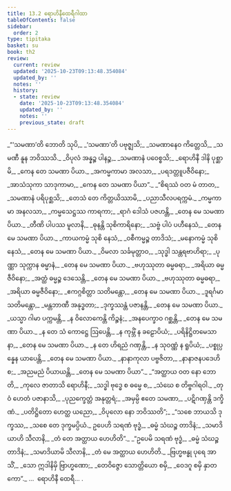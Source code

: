 ```yaml
---
title: 13.2 ရောဟိနီထေရီဂါထာ
tableOfContents: false
sidebar:
  order: 2
type: tipitaka
basket: su
book: th2
review:
  current: review
  updated: '2025-10-23T09:13:48.354084'
  updated_by: ''
  notes: ''
  history:
  - state: review
    date: '2025-10-23T09:13:48.354084'
    updated_by: ''
    notes: ''
    previous_state: draft
---
```



<ReviewStatus review={frontmatter.review} showDetails={true} />

<HypothesisAnnotation frontmatter={frontmatter} />

<DynamicBreadcrumb />

<Division number="271" book="th2" e="ch" v="19" p="410">

<Paragraph number="350" type="verses" book="th2">
_“‘သမဏာ’တိ ဘောတိ သုပိ,_  
_‘သမဏာ’တိ ပဗုဇ္ဈသိ;_  
_သမဏာနေဝ ကိတ္တေသိ,_  
_သမဏီ နူန ဘဝိဿသိ._  

</Paragraph>

</Division>
<Division number="272" book="th2" e="ch" v="19" p="411">

<Paragraph number="351" type="verses" book="th2">
_ဝိပုလံ အန္နဉ္စ ပါနဉ္စ,_  
_သမဏာနံ ပဝေစ္စသိ;_  
_ရောဟိနီ ဒါနိ ပုစ္ဆာမိ,_  
_ကေန တေ သမဏာ ပိယာ._  

</Paragraph>

</Division>
<Division number="273" book="th2" e="ch" v="19" p="411">

<Paragraph number="352" type="verses" book="th2">
_အကမ္မကာမာ အလသာ,_  
_ပရဒတ္တူပဇီဝိနော;_  
_အာသံသုကာ သာဒုကာမာ,_  
_ကေန တေ သမဏာ ပိယာ”._  

</Paragraph>

</Division>
<Division number="274" book="th2" e="ch" v="19" p="411">

<Paragraph number="353" type="verses" book="th2">
_“စိရဿံ ဝတ မံ တာတ,_  
_သမဏာနံ ပရိပုစ္ဆသိ;_  
_တေသံ တေ ကိတ္တယိဿာမိ,_  
_ပညာသီလပရက္ကမံ._  

</Paragraph>

</Division>
<Division number="275" book="th2" e="ch" v="19" p="411">

<Paragraph number="354" type="verses" book="th2">
_ကမ္မကာမာ အနလသာ,_  
_ကမ္မသေဋ္ဌဿ ကာရကာ;_  
_ရာဂံ ဒေါသံ ပဇဟန္တိ,_  
_တေန မေ သမဏာ ပိယာ._  

</Paragraph>

</Division>
<Division number="276" book="th2" e="ch" v="19" p="411">

<Paragraph number="355" type="verses" book="th2">
_တီဏိ ပါပဿ မူလာနိ,_  
_ဓုနန္တိ သုစိကာရိနော;_  
_သဗ္ဗံ ပါပံ ပဟီနေသံ,_  
_တေန မေ သမဏာ ပိယာ._  

</Paragraph>

</Division>
<Division number="277" book="th2" e="ch" v="19" p="411">

<Paragraph number="356" type="verses" book="th2">
_ကာယကမ္မံ သုစိ နေသံ,_  
_ဝစီကမ္မဉ္စ တာဒိသံ;_  
_မနောကမ္မံ သုစိ နေသံ,_  
_တေန မေ သမဏာ ပိယာ._  

</Paragraph>

</Division>
<Division number="278" book="th2" e="ch" v="19" p="411">

<Paragraph number="357" type="verses" book="th2">
_ဝိမလာ သင်္ခမုတ္တာဝ,_  
_သုဒ္ဓါ သန္တရဗာဟိရာ;_  
_ပုဏ္ဏာ သုက္ကာန ဓမ္မာနံ,_  
_တေန မေ သမဏာ ပိယာ._  

</Paragraph>

</Division>
<Division number="279" book="th2" e="ch" v="19" p="411">

<Paragraph number="358" type="verses" book="th2">
_ဗဟုဿုတာ ဓမ္မဓရာ,_  
_အရိယာ ဓမ္မဇီဝိနော;_  
_အတ္ထံ ဓမ္မဉ္စ ဒေသေန္တိ,_  
_တေန မေ သမဏာ ပိယာ._  

</Paragraph>

</Division>
<Division number="280" book="th2" e="ch" v="19" p="411">

<Paragraph number="359" type="verses" book="th2">
_ဗဟုဿုတာ ဓမ္မဓရာ,_  
_အရိယာ ဓမ္မဇီဝိနော;_  
_ဧကဂ္ဂစိတ္တာ သတိမန္တော,_  
_တေန မေ သမဏာ ပိယာ._  

</Paragraph>

</Division>
<Division number="281" book="th2" e="ch" v="19" p="411">

<Paragraph number="360" type="verses" book="th2">
_ဒူရင်္ဂမာ သတိမန္တော,_  
_မန္တဘာဏီ အနုဒ္ဓတာ;_  
_ဒုက္ခဿန္တံ ပဇာနန္တိ,_  
_တေန မေ သမဏာ ပိယာ._  

</Paragraph>

</Division>
<Division number="282" book="th2" e="ch" v="19" p="411">

<Paragraph number="361" type="verses" book="th2">
_ယသ္မာ ဂါမာ ပက္ကမန္တိ,_  
_န ဝိလောကေန္တိ ကိဉ္စနံ;_  
_အနပေက္ခာဝ ဂစ္ဆန္တိ,_  
_တေန မေ သမဏာ ပိယာ._  

</Paragraph>

</Division>
<Division number="283" book="th2" e="ch" v="19" p="411">

<Paragraph number="362" type="verses" book="th2">
_န တေ သံ ကောဋ္ဌေ ဩပေန္တိ,_  
_န ကုမ္ဘိံ န ခဠောပိယံ;_  
_ပရိနိဋ္ဌိတမေသာနာ,_  
_တေန မေ သမဏာ ပိယာ._  

</Paragraph>

</Division>
<Division number="284" book="th2" e="ch" v="19" p="411">

<Paragraph number="363" type="verses" book="th2">
_န တေ ဟိရညံ ဂဏှန္တိ,_  
_န သုဝဏ္ဏံ န ရူပိယံ;_  
_ပစ္စုပ္ပန္နေန ယာပေန္တိ,_  
_တေန မေ သမဏာ ပိယာ._  

</Paragraph>

</Division>
<Division number="285" book="th2" e="ch" v="19" p="412">

<Paragraph number="364" type="verses" book="th2">
_နာနာကုလာ ပဗ္ဗဇိတာ,_  
_နာနာဇနပဒေဟိ စ;_  
_အညမညံ ပိယာယန္တိ,_  
_တေန မေ သမဏာ ပိယာ”._  

</Paragraph>

</Division>
<Division number="286" book="th2" e="ch" v="19" p="412">

<Paragraph number="365" type="verses" book="th2">
_“အတ္ထာယ ဝတ နော ဘောတိ,_  
_ကုလေ ဇာတာသိ ရောဟိနီ;_  
_သဒ္ဓါ ဗုဒ္ဓေ စ ဓမ္မေ စ,_  
_သံဃေ စ တိဗ္ဗဂါရဝါ._  

</Paragraph>

</Division>
<Division number="287" book="th2" e="ch" v="19" p="412">

<Paragraph number="366" type="verses" book="th2">
_တုဝံ ဟေတံ ပဇာနာသိ,_  
_ပုညက္ခေတ္တံ အနုတ္တရံ;_  
_အမှမ္ပိ ဧတေ သမဏာ,_  
_ပဋိဂဏှန္တိ ဒက္ခိဏံ._  

</Paragraph>

</Division>
<Division number="288" book="th2" e="ch" v="19" p="412">

<Paragraph number="367" type="verses" book="th2">
_ပတိဋ္ဌိတော ဟေတ္ထ ယညော,_  
_ဝိပုလော နော ဘဝိဿတိ”;_  
_“သစေ ဘာယသိ ဒုက္ခဿ,_  
_သစေ တေ ဒုက္ခမပ္ပိယံ._  

</Paragraph>

</Division>
<Division number="289" book="th2" e="ch" v="19" p="412">

<Paragraph number="368" type="verses" book="th2">
ဥပေဟိ သရဏံ ဗုဒ္ဓံ,_  
_ဓမ္မံ သံဃဉ္စ တာဒိနံ;_  
_သမာဒိယာဟိ သီလာနိ,_  
_တံ တေ အတ္ထာယ ဟေဟိတိ”._  

</Paragraph>

</Division>
<Division number="290" book="th2" e="ch" v="19" p="412">

<Paragraph number="369" type="verses" book="th2">
_“ဥပေမိ သရဏံ ဗုဒ္ဓံ,_  
_ဓမ္မံ သံဃဉ္စ တာဒိနံ;_  
_သမာဒိယာမိ သီလာနိ,_  
_တံ မေ အတ္ထာယ ဟေဟိတိ._  

</Paragraph>

</Division>
<Division number="291" book="th2" e="ch" v="19" p="412">

<Paragraph number="370" type="verses" book="th2">
_ဗြဟ္မဗန္ဓု ပုရေ အာသိံ,_  
_သော ဣဒါနိမှိ ဗြာဟ္မဏော;_  
_တေဝိဇ္ဇော သောတ္တိယော စမှိ,_  
_ဝေဒဂူ စမှိ နှာတကော”._  


</Paragraph>
</Division>

<Paragraph number="371" type="center" book="th2">
…  ရောဟိနီ ထေရီ… .
</Paragraph>